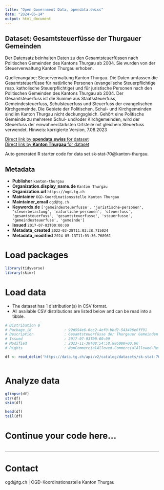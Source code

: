 ```yaml
---
title: "Open Government Data, opendata.swiss"
date: "2024-05-14"
output: html_document
---
```


## Dataset: Gesamtsteuerfüsse der Thurgauer Gemeinden

Der Datensatz beinhalten Daten zu den Gesamtsteuerfüssen nach Politischen Gemeinden des
Kantons Thurgau ab 2004. Sie wurden von der Steuerverwaltung
Kanton Thurgau erhoben. 

Quellenangabe: Steuerverwaltung Kanton Thurgau. Die Daten umfassen die Gesamtsteuerfüsse für natürliche Personen (evangelische Steuerpflichtige resp. katholische Steuerpflichtige) und für juristische Personen nach den Politischen Gemeinden des Kantons Thurgau ab 2004. Der Gesamtsteuerfuss ist die Summe aus Staatssteuerfuss, Gemeindesteuerfuss, Schulsteuerfuss und Steuerfuss der evangelischen Kirchgemeinde. Die Gebiete der Politischen, Schul- und Kirchgemeinden sind im Kanton Thurgau nicht deckungsgleich. Gehört eine Politische Gemeinde zu mehreren Schul- und/oder Kirchgemeinden, wird der Steuerfuss der einwohnerstärksten Ortsteile mit gleichem Steuerfuss verwendet. Hinweis: korrigierte Version, 7.08.2023 

[Direct link by **opendata.swiss** for dataset](https://opendata.swiss/de/dataset/gesamtsteuerfusse-der-thurgauer-gemeinden1)<br>
[Direct link by **Kanton Thurgau** for dataset](https://data.tg.ch/explore/dataset/sk-stat-70/)

Auto generated R starter code for data set sk-stat-70@kanton-thurgau.

## Metadata

- **Publisher** `kanton-thurgau`
- **Organization.display_name.de** `Kanton Thurgau`
- **Organization.url** `https://ogd.tg.ch`
- **Maintainer** `OGD-Koordinationsstelle Kanton Thurgau`
- **Maintainer_email** `ogd@tg.ch`
- **Keywords.de** `['gemeindesteuerfusse', 'juristische-personen', 'steuerbelastung', 'naturliche-personen', 'steuerfuss', 'gesamtsteuerfuss', 'gesamtsteuerfusse', 'steuerfusse', 'gemeindesteuerfuss', 'gemeinde']`
- **Issued** `2017-07-03T00:00:00`
- **Metadata_created** `2022-02-28T11:03:38.715024`
- **Metadata_modified** `2024-05-13T11:03:36.768961`


# Load packages

```r

library(tidyverse)
library(skimr)

```

# Load data

-   The dataset has 1 distribution(s) in CSV format.
-   All available CSV distributions are listed below and can be read into a tibble.

```r

# Distribution 0
# Package_id               : 99d594e6-6cc2-4ef0-bbd2-543496e6ff91
# Description              : Gesamtsteuerfüsse der Thurgauer Gemeinden (csv)
# Issued                   : 2017-07-03T00:00:00
# Modified                 : 2023-11-30T08:54:58.886000+00:00
# Rights                   : NonCommercialAllowed-CommercialAllowed-ReferenceRequired

df <- read_delim('https://data.tg.ch/api/v2/catalog/datasets/sk-stat-70/exports/csv')



```

# Analyze data

```r

glimpse(df)
str(df)
skim(df)

head(df)
tail(df)

```

# Continue your code here...

```r

```

------------------------------------------------------------------------

# Contact

ogd@tg.ch | OGD-Koordinationsstelle Kanton Thurgau
